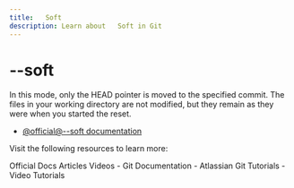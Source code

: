 ```yaml
---
title:   Soft
description: Learn about   Soft in Git
---
```


# --soft

In this mode, only the HEAD pointer is moved to the specified commit. The files in your working directory are not modified, but they remain as they were when you started the reset.

- [@official@--soft documentation](https://git-scm.com/docs/git-reset#Documentation/git-reset.txt---soft)

Visit the following resources to learn more:

<Tabs defaultValue="official">
<TabsList>
<TabsTrigger value="official">Official Docs</TabsTrigger>
<TabsTrigger value="article">Articles</TabsTrigger>
<TabsTrigger value="video">Videos</TabsTrigger>
</TabsList>

<TabsContent value="official">
- <Link href="https://git-scm.com/docs">Git Documentation</Link>
</TabsContent>
<TabsContent value="article">
- <Link href="https://www.atlassian.com/git/tutorials">Atlassian Git Tutorials</Link>
</TabsContent>
<TabsContent value="video">
- <Link href="https://www.youtube.com/results?search_query=git+--soft+tutorial">Video Tutorials</Link>
</TabsContent>
</Tabs>

<Outlet path="4-git-advanced/tools/--soft" />
